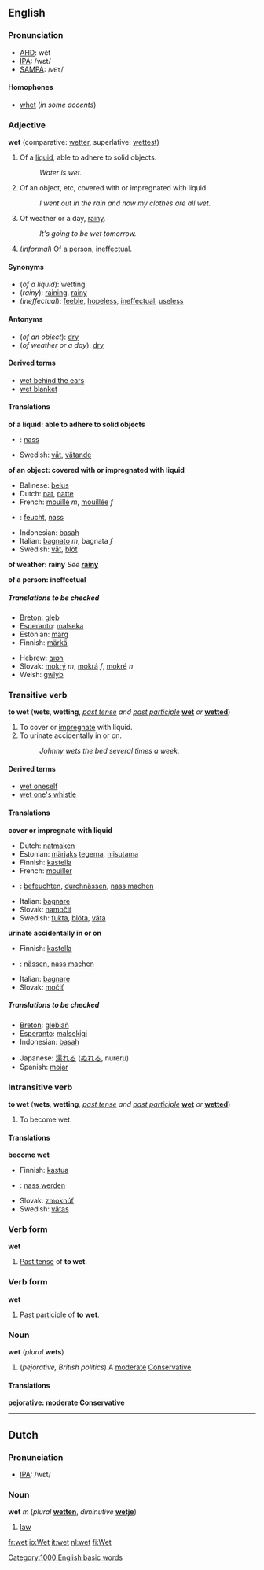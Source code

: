 == English ==

=== Pronunciation ===

* [[AHD]]: wĕt
* [[IPA]]: /wɛt/
* [[SAMPA]]: /<tt>wEt</tt>/

==== Homophones ====

* [[whet]] (''in some accents'')

=== Adjective ===

'''wet''' (comparative: [[wetter]], superlative: [[wettest]])

# Of a [[liquid]], able to adhere to solid objects.
#: ''Water is wet.''
# Of an object, etc, covered with or impregnated with liquid.
#: ''I went out in the rain and now my clothes are all wet.''
# Of weather or a day, [[rainy]].
#: ''It's going to be wet tomorrow.''
# (''informal'') Of a person, [[ineffectual]].

==== Synonyms ====

* (''of a liquid''): wetting
* (''rainy''): [[raining]], [[rainy]]
* (''ineffectual''): [[feeble]], [[hopeless]], [[ineffectual]], [[useless]]

==== Antonyms ====

* (''of an object''): [[dry]]
* (''of weather or a day''): [[dry]]

==== Derived terms ====

* [[wet behind the ears]]
* [[wet blanket]]

==== Translations ====

'''of a liquid: able to adhere to solid objects'''
{{top}}
* {{de}}: [[nass]]
{{mid}}
*Swedish: [[våt]], [[vätande]]
{{bottom}}

'''of an object: covered with or impregnated with liquid'''
{{top}}
* Balinese: [[belus]]
* Dutch: [[nat]], [[natte]]
* French: [[mouillé]] ''m'', [[mouillée]] ''f''
* {{de}}: [[feucht]], [[nass]]
{{mid}}
* Indonesian: [[basah]]
* Italian: [[bagnato]] ''m'', bagnata ''f''
* Swedish: [[våt]], [[blöt]]
{{bottom}}

'''of weather: rainy'''
''See'' '''[[rainy]]'''

'''of a person: ineffectual'''
<!--Note: put INFORMAL or SLANG translations in this table-->
{{top}}
{{mid}}
{{bottom}}

===== Translations to be checked =====
<!--Remove this section once all of the translations below have been moved into the tables above.-->
{{checktrans}}

{{top}}
* [[Breton]]: [[gleb]]
* [[Esperanto]]: [[malseka]]
* Estonian: [[märg#Estonian|märg]]
* Finnish: [[märkä]]
{{mid}}
* Hebrew: [[רטוב]]
* Slovak: [[mokrý]] ''m'', [[mokrá]] ''f'', [[mokré]] ''n''
* Welsh: [[gwlyb]]
{{bottom}}

=== Transitive verb ===

'''to wet''' ('''wets''', '''wetting''', ''[[past tense]] and [[past participle]]'' '''[[wet]]''' ''or'' '''[[wetted]]''')

# To cover or [[impregnate]] with liquid.
# To urinate accidentally in or on.
#: ''Johnny wets the bed several times a week.''

==== Derived terms ====

* [[wet oneself]]
* [[wet one's whistle]]

==== Translations ====

'''cover or impregnate with liquid'''
{{top}}
* Dutch: [[natmaken]]
* Estonian: [[märg#Estonian|märjaks]] [[tegema]], [[niisutama]]
* Finnish: [[kastella]]
* French: [[mouiller]]
{{mid}}
* {{de}}: [[befeuchten]], [[durchnässen]], [[nass machen]]
* Italian: [[bagnare]]
* Slovak: [[namočiť]]
* Swedish: [[fukta]], [[blöta]], [[väta]]
{{bottom}}

'''urinate accidentally in or on'''
{{top}}
* Finnish: [[kastella]]
* {{de}}: [[nässen]], [[nass machen]]
{{mid}}
* Italian: [[bagnare]]
* Slovak: [[močiť]]
{{bottom}}

===== Translations to be checked =====

<!--Remove this section once all of the translations below have been moved into the tables above.-->
{{checktrans}}

{{top}}
* [[Breton]]: [[glebiañ]]
* [[Esperanto]]: [[malsekigi]]
* Indonesian: [[basah]]
{{mid}}
* Japanese: [[濡れる]] ([[ぬれる]], nureru)
* Spanish: [[mojar]]
{{bottom}}

=== Intransitive verb ===

'''to wet''' ('''wets''', '''wetting''', ''[[past tense]] and [[past participle]]'' '''[[wet]]''' ''or'' '''[[wetted]]''')

# To become wet.

==== Translations ====

'''become wet'''
{{top}}
* Finnish: [[kastua]]
* {{de}}: [[nass werden]]
{{mid}}
* Slovak: [[zmoknúť]]
* Swedish: [[vätas]]
{{bottom}}

=== Verb form ===

'''wet'''

# [[Past tense]] of '''to wet'''.

<!--These translations belong in the conjugations of the translations of the infinitives for the respective languages.
====Translations====
* Dutch: [[maakte nat]], [[maakten nat]]
* French: [[mouilla]] (''[[third-person]] [[past historic]]'')
* German: [[machte nass]], [[machten nass]]
* Italian: [[bagnò]] (''[[third-person]] [[past historic]]'')
* Swedish: [[vättes]]
-->

=== Verb form ===

'''wet'''

# [[Past participle]] of '''to wet'''.

<!--These translations belong in the conjugations of the translations of the infinitives for the respective languages.
==== Translations ====
*[[Breton]]: [[glebiet]]
*Dutch: [[natgemaakt]]
*[[Esperanto]]: [[malsekigis]]
*French: [[mouillé]] ''m''
*German: [[nass gemacht]]
*Italian: [[bagnato]] ''m''
*Portuguese: [[molhado]]
*Spanish: [[mojado]]
*Swedish: [[vätts]]
-->

=== Noun ===

'''wet''' (''plural'' '''wets''')

# (''pejorative, British politics'') A [[moderate]] [[Conservative]].

==== Translations ====

'''pejorative: moderate Conservative'''

{{top}}
{{mid}}
{{bottom}}

----

== Dutch ==

=== Pronunciation ===

* [[IPA]]: /wɛt/

=== Noun ===

'''wet''' ''m'' (''plural'' '''[[wetten]]''', ''diminutive'' '''[[wetje]]''')

# [[law]]<!--in what sense?-->

[[Category:1000 English basic words]]

[[fr:wet]]
[[io:Wet]]
[[it:wet]]
[[nl:wet]]
[[fi:Wet]]
